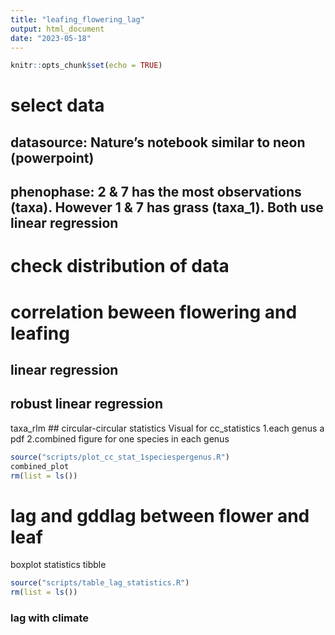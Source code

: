 ```yaml
---
title: "leafing_flowering_lag"
output: html_document
date: "2023-05-18"
---
```


```r
knitr::opts_chunk$set(echo = TRUE)
```
# select data
## datasource: Nature's notebook similar to neon (powerpoint)
## phenophase: 2 & 7 has the most observations (taxa). However 1 & 7 has grass (taxa_1). Both use linear regression

# check distribution of data

# correlation beween flowering and leafing
## linear regression
## robust linear regression
taxa_rlm
## circular-circular statistics
Visual for cc_statistics
1.each genus a pdf
2.combined figure for one species in each genus
```r
source("scripts/plot_cc_stat_1speciespergenus.R")
combined_plot
rm(list = ls())
```

# lag and gddlag between flower and leaf
boxplot
statistics tibble
```r
source("scripts/table_lag_statistics.R")
rm(list = ls())
```



### lag with climate



